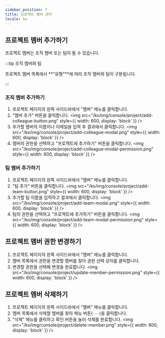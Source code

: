 ```yaml
---
sidebar_position: 7
title: 프로젝트 멤버 관리
locale: ko
---
```



## 프로젝트 멤버 추가하기

프로젝트 멤버는 조직 멤버 또는 팀이 될 수 있습니다.

<ProjectAdminPermission prefix="프로젝트 멤버 추가는" />

:::tip 조직 멤버와 팀

프로젝트 멤버 목록에서 **"유형"**에 따라 조직 멤버와 팀이 구분됩니다.

:::

### 조직 멤버 추가하기

1. 프로젝트 페이지의 왼쪽 사이드바에서 "멤버" 메뉴를 클릭합니다.
2. "멤버 추가" 버튼을 클릭합니다.
   <img
     src="/ko/img/console/project/add-colleague-button.png"
     style={{ width: 600, display: 'block' }}
   />
3. 추가할 멤버의 이름이나 이메일을 입력 후 결과에서 클릭합니다.
   <img
     src="/ko/img/console/project/add-colleague-modal.png"
     style={{ width: 600, display: 'block' }}
   />
4. 멤버의 권한을 선택하고 "프로젝트에 추가하기" 버튼을 클릭합니다.
   <img
     src="/ko/img/console/project/add-colleague-modal-permission.png"
     style={{ width: 600, display: 'block' }}
   />

### 팀 멤버 추가하기

1. 프로젝트 페이지의 왼쪽 사이드바에서 "멤버" 메뉴를 클릭합니다.
2. "팀 추가" 버튼을 클릭합니다.
   <img
     src="/ko/img/console/project/add-team-button.png"
     style={{ width: 600, display: 'block' }}
   />
3. 추가할 팀 이름을 입력하고 결과에서 클릭합니다.
   <img
     src="/ko/img/console/project/add-team-modal.png"
     style={{ width: 600, display: 'block' }}
   />
4. 팀의 권한을 선택하고 "프로젝트에 추가하기" 버튼을 클릭합니다.
   <img
     src="/ko/img/console/project/add-team-modal-permission.png"
     style={{ width: 600, display: 'block' }}
   />

## 프로젝트 멤버 권한 변경하기

<ProjectAdminPermission prefix="프로젝트 멤버 권한 변경은" />

1. 프로젝트 페이지의 왼쪽 사이드바에서 "멤버" 메뉴를 클릭합니다.
2. 멤버 목록에서 권한을 변경할 멤버를 찾아 권한 선택 상자를 클릭합니다.
3. 변경할 권한을 선택해 변경을 완료합니다.
   <img
     src="/ko/img/console/project/update-member-permission.png"
     style={{ width: 600, display: 'block' }}
   />

## 프로젝트 멤버 삭제하기

<ProjectAdminPermission prefix="프로젝트 멤버 삭제는" />

1. 프로젝트 페이지의 왼쪽 사이드바에서 "멤버" 메뉴를 클릭합니다.
2. 멤버 목록에서 삭제할 멤버를 찾아 메뉴 버튼(`···`)을 클릭합니다.
3. "삭제" 메뉴를 클릭하고 확인 버튼을 눌러 삭제를 완료합니다.
   <img
     src="/ko/img/console/project/delete-member.png"
     style={{ width: 600, display: 'block' }}
   />
